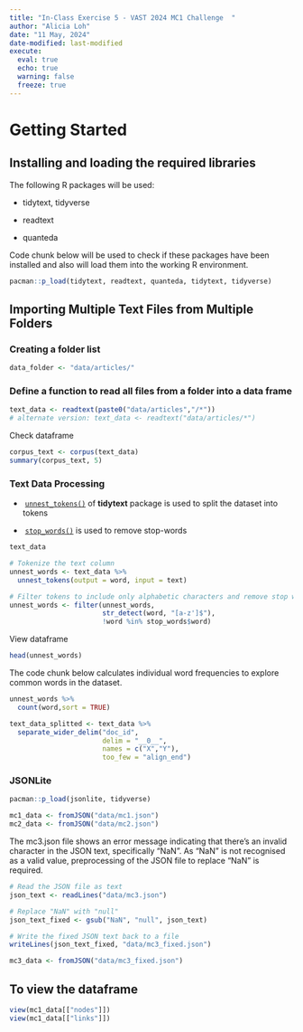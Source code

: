 ```yaml
---
title: "In-Class Exercise 5 - VAST 2024 MC1 Challenge  "
author: "Alicia Loh"
date: "11 May, 2024"
date-modified: last-modified
execute: 
  eval: true
  echo: true
  warning: false
  freeze: true
---
```


# Getting Started

## Installing and loading the required libraries

The following R packages will be used:

-   tidytext, tidyverse

-   readtext

-   quanteda

Code chunk below will be used to check if these packages have been installed and also will load them into the working R environment.

```r
pacman::p_load(tidytext, readtext, quanteda, tidytext, tidyverse)
```

## **Importing Multiple Text Files from Multiple Folders**

### **Creating a folder list**

```r
data_folder <- "data/articles/"
```

### **Define a function to read all files from a folder into a data frame**

```r
text_data <- readtext(paste0("data/articles","/*"))
# alternate version: text_data <- readtext("data/articles/*")
```

Check dataframe

```r
corpus_text <- corpus(text_data)
summary(corpus_text, 5)
```

### **Text Data Processing**

-    [`unnest_tokens()`](https://www.rdocumentation.org/packages/tidytext/versions/0.3.1/topics/unnest_tokens) of **tidytext** package is used to split the dataset into tokens

-    [`stop_words()`](https://rdrr.io/cran/tidytext/man/stop_words.html) is used to remove stop-words

```r
text_data
```

```r
# Tokenize the text column
unnest_words <- text_data %>%   
  unnest_tokens(output = word, input = text) 

# Filter tokens to include only alphabetic characters and remove stop words
unnest_words <- filter(unnest_words, 
                       str_detect(word, "[a-z']$"),          
                       !word %in% stop_words$word)
```

View dataframe

```r
head(unnest_words)
```

The code chunk below calculates individual word frequencies to explore common words in the dataset.

```r
unnest_words %>%
  count(word,sort = TRUE)
```

```r
text_data_splitted <- text_data %>%
  separate_wider_delim("doc_id",
                       delim = "__0__",
                       names = c("X","Y"),
                       too_few = "align_end")
```

### **JSONLite**

```r
pacman::p_load(jsonlite, tidyverse)
```

```r
mc1_data <- fromJSON("data/mc1.json")
mc2_data <- fromJSON("data/mc2.json")
```

The mc3.json file shows an error message indicating that there's an invalid character in the JSON text, specifically "NaN". As "NaN" is not recognised as a valid value, preprocessing of the JSON file to replace "NaN" is required.

```r
# Read the JSON file as text
json_text <- readLines("data/mc3.json")

# Replace "NaN" with "null"
json_text_fixed <- gsub("NaN", "null", json_text)

# Write the fixed JSON text back to a file
writeLines(json_text_fixed, "data/mc3_fixed.json")
```

```r
mc3_data <- fromJSON("data/mc3_fixed.json")
```

## To view the dataframe

```r
view(mc1_data[["nodes"]])
view(mc1_data[["links"]])
```
